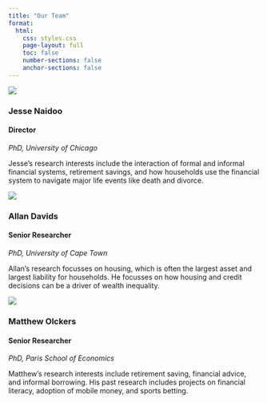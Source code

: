 ```yaml
---
title: "Our Team"
format:
  html:
    css: styles.css
    page-layout: full
    toc: false
    number-sections: false
    anchor-sections: false
---
```


:::: {.team-grid}

::: {.team-member}
![](/images/team/jesse-naidoo.jpg)

<div class="team-member-content">
### Jesse Naidoo
#### Director

_PhD, University of Chicago_

Jesse's research interests include the interaction of formal and informal financial systems, retirement savings, and how households use the financial system to navigate major life events like death and divorce.
</div>

<div class="team-member-links">
[<i class="fas fa-envelope"></i>](mailto:) 
[<i class="fas fa-globe"></i>](https://jnaidoo.rbind.io/) 
[<i class="fab fa-linkedin"></i>](https://www.linkedin.com/in/jesse-naidoo/)
</div>
:::

::: {.team-member}
![](/images/team/allan-davids.jpg)

<div class="team-member-content">
### Allan Davids
#### Senior Researcher

_PhD, University of Cape Town_

Allan's research focusses on housing, which is often the largest asset and largest liability for households. He focusses on how housing and credit decisions can be a driver of wealth inequality.
</div>

<div class="team-member-links">
[<i class="fas fa-envelope"></i>](mailto:) 
[<i class="fas fa-globe"></i>](https://allandav.github.io/) 
[<i class="fab fa-linkedin"></i>](https://www.linkedin.com/in/allan-davids-34139a99/)
</div>
:::

::: {.team-member}
![](/images/team/matthew-olckers.jpg)

<div class="team-member-content">
### Matthew Olckers
#### Senior Researcher

_PhD, Paris School of Economics_

Matthew's research interests include retirement saving, financial advice, and informal borrowing. His past research includes projects on financial literacy, adoption of mobile money, and sports betting.
</div>

<div class="team-member-links">
[<i class="fas fa-envelope"></i>](mailto:) 
[<i class="fas fa-globe"></i>](https://matthewolckers.com/) 
[<i class="fab fa-linkedin"></i>](https://www.linkedin.com/in/matthew-olckers/)
</div>
:::

::::